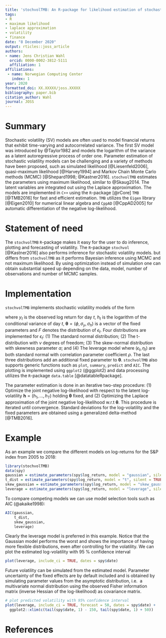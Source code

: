 ```yaml
---
title: 'stochvolTMB: An R-package for likelihood estimation of stochastic volatility models'
tags:
- R
- maximum likelihood
- laplace approximation
- volatility
- finance
date: "8 December 2020"
output: rticles::joss_article
authors:
- name: Jens Christian Wahl
  orcid: 0000-0002-3812-5111
  affiliation: 1
affiliations:
 - name: Norwegian Computing Center
   index: 1
year: 2020
formatted_doi: XX.XXXXX/joss.XXXXX
bibliography: paper.bib
citation_author: Wahl
journal: JOSS
---
```



# Summary

Stochastic volatility (SV) models are often used to model financial returns that exhibit time-varying and autocorrelated 
variance. The first SV model was introduced by @Taylor1982 and models the logarithm of the variance as a latent autoregressive process of 
order one. Parameter estimation of stochastic volatility models can be challenging and a variety of methods have been 
proposed, such as simulated likelihood [@Liesenfeld2006], quasi-maximum likelihood [@Harvey1994] and 
Markov Chain Monte Carlo methods (MCMC) [@Shepard1998; @Kastner2016]. `stochvolTMB` estimates
the parameters using maximum likelihood, similar to @Skaug2014. The latent variables are integrated out using the Laplace approximation. 
The models are implemented in `C++` using the `R`-package [@rCore] `TMB` [@TMB2016] for fast and efficient estimation. `TMB` utilizes 
the `Eigen` library [@Eigen2010] for numerical linear algebra and `CppAD` [@CppAD2005] for automatic differentiation of 
the negative log-likelihood. 


# Statement of need
The `stochvolTMB` `R`-package makes it easy for the user to do inference, plotting and forecasting of volatility. The `R`-package `stochvol` [@Kastner2016] also performs inference for stochastic volatility models. but differs from `stochvolTMB` as it performs Bayesian inference using MCMC and not maximum likelihood. 
By using optimization instead of simulation one can obtain substantial speed up depending on the data, model, number of observations and number of MCMC samples.  


# Implementation

`stochvolTMB` implements stochastic volatility models of the form

\begin{equation}
    \begin{aligned}
        y_t &= \sigma_y e^{h_t/2} \epsilon_t, \quad t = 1, \dots, T, \\
        h_{t+1} &= \phi h_{t} + \sigma_h \eta_t, \quad t = 1, \dots, T-1, \\
        \eta_t &\stackrel{\text{iid}}{\sim} \mathcal{N}(0,1), \\
        \epsilon_t &\stackrel{\text{iid}} {\sim}  F, \\
        h_1 &\sim \mathcal{N} \bigg (0, \frac{\sigma_h}{\sqrt{(1 - \phi^2)}} \bigg )
    \end{aligned}
\end{equation}

where $y_t$ is the observed log return for day $t$, $h_t$ is the logarithm of the conditional variance of day $t$, $\boldsymbol{\theta} = (\phi, \sigma_y, \sigma_h)$ is a vector of the fixed parameters and $F$ denotes the distribution of $\epsilon_t$. 
Four distributions are implemented for $\epsilon_t$: (1) The standard normal distribution; (2) The t-distribution with $\nu$ degrees of freedom; 
(3) The skew-normal distribution with skewness parameter $\alpha$; and (4) The leverage model where $(\epsilon_t, \eta_t)$ are both standard normal with correlation parameter
coefficient $\rho$. The last three distributions add an additional fixed parameter to $\boldsymbol{\theta}$. `stochvolTMB` also supports generic functions such as `plot`, `summary`, `predict` and `AIC`. The plotting is 
implemented using `ggplot2` (@ggplot2) and data processing utilizes the `R`-package `data.table` [@datatableRpackage]. 

The parameter estimation is done in an iterative two-step procedure: (1) Optimize the joint negative log-likelihood 
with respect to the latent log-volatility $\boldsymbol{h} = (h_1, \ldots, h_T)$ holding $\boldsymbol{\theta}$ fixed, and (2) Optimizing 
the Laplace approximation of the joint negative log-likelihood w.r.t $\boldsymbol{\theta}$. This procedure is iterated until convergence. 
Standard deviations for the log-volatility and the fixed parameters are obtained using a generalized delta-method [@TMB2016].


# Example 

As an example we compare the different models on log-returns for the S&P index from 2005 to 2018:

```r
library(stochvolTMB)
data(spy)
gaussian = estimate_parameters(spy$log_return, model = "gaussian", silent = TRUE)
t_dist = estimate_parameters(spy$log_return, model = "t", silent = TRUE)
skew_gaussian = estimate_parameters(spy$log_return, model = "skew_gaussian", silent = TRUE)
leverage = estimate_parameters(spy$log_return, model = "leverage", silent = TRUE)
```

To compare competing models we can use model selection tools such as AIC (@akaike1998):

```r
AIC(gaussian,
    t_dist,
    skew_gaussian,
    leverage)
```

Clearly the leverage model is preferred in this example. Notice that the Gaussian model performs the worst and shows the
importance of having more flexible distributions, even after controlling for the volatility. We can plot the estimated log-volatility with 95 % confidence interval

```r
plot(leverage, include_ci = TRUE, dates = spy$date)
```

Future volatility can be simulated from the estimated model. Parameter uncertainty of the fixed effects are by default included and is obtained by simulating parameter values from the asymptotic distribution, i.e. 
a multivariate normal distribution using the observed Fisher information matrix (inverse Hessian of the log-likelihood) as covariance matrix. 

```r
# plot predicted volatility with 95% confidence interval
plot(leverage, include_ci = TRUE, forecast = 50, dates = spy$date) +
  ggplot2::xlim(c(tail(spy$date, 1) - 150, tail(spy$date, 1) + 50))

```





# References